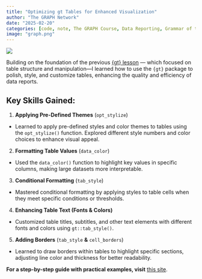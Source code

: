 ```yaml
---
title: "Optimizing gt Tables for Enhanced Visualization"
author: "The GRAPH Network"
date: "2025-02-20"
categories: [code, note, The GRAPH Course, Data Reporting, Grammar of tables, R]
image: "graph.png"
---
```


![](graph.png)

Building on the foundation of the previous [{gt} lesson](https://lawaloa.github.io/Organizing_with_gt/){target="_blank"} — which focused on table structure and manipulation—I learned how to use the `{gt}` package to polish, style, and customize tables, enhancing the quality and efficiency of data reports.

## Key Skills Gained:

1.  **Applying Pre-Defined Themes** (`opt_stylize`)

-   Learned to apply pre-defined styles and color themes to tables using the `opt_stylize()` function. Explored different style numbers and color choices to enhance visual appeal.

2.  **Formatting Table Values** (`data_color`)

-   Used the `data_color()` function to highlight key values in specific columns, making large datasets more interpretable.

3.  **Conditional Formatting** (`tab_style`)

-   Mastered conditional formatting by applying styles to table cells when they meet specific conditions or thresholds.

4.  **Enhancing Table Text (Fonts & Colors)**

-   Customized table titles, subtitles, and other text elements with different fonts and colors using `gt::tab_style()`.

5.  **Adding Borders** (`tab_style` **&** `cell_borders`)

-   Learned to draw borders within tables to highlight specific sections, adjusting line color and thickness for better readability.

**For a step-by-step guide with practical examples, visit** [this site](https://lawaloa.github.io/Enhancing_gt/){target="_blank"}.
